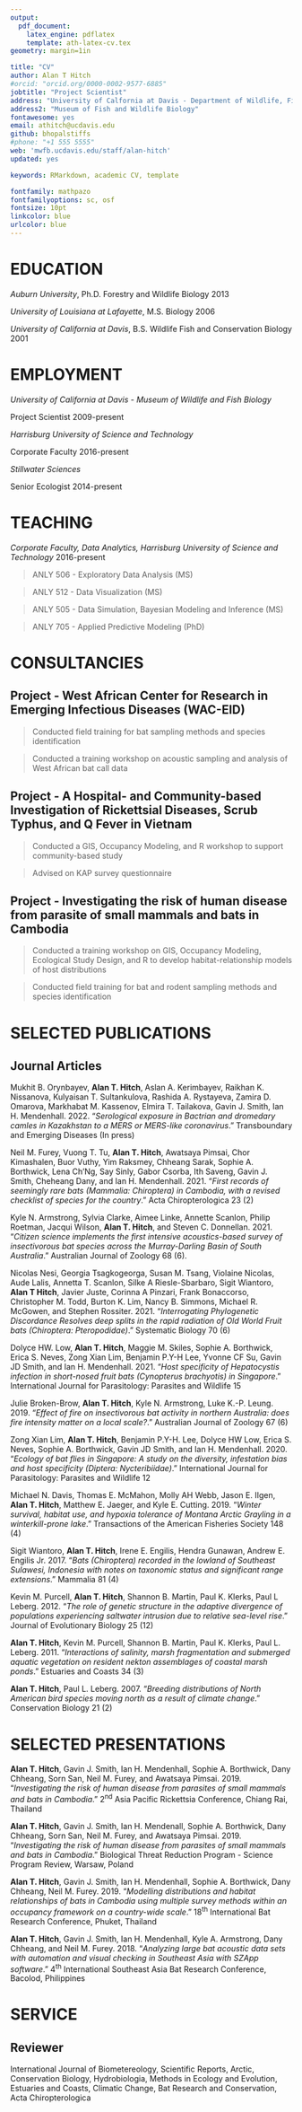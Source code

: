 ```yaml
---
output: 
  pdf_document:
    latex_engine: pdflatex
    template: ath-latex-cv.tex
geometry: margin=1in

title: "CV"
author: Alan T Hitch
#orcid: "orcid.org/0000-0002-9577-6885"
jobtitle: "Project Scientist"
address: "University of Calfornia at Davis - Department of Wildlife, Fish and Conservation Biology"
address2: "Museum of Fish and Wildlife Biology"
fontawesome: yes
email: athitch@ucdavis.edu
github: bhopalstiffs
#phone: "+1 555 5555"
web: 'mwfb.ucdavis.edu/staff/alan-hitch'
updated: yes

keywords: RMarkdown, academic CV, template

fontfamily: mathpazo
fontfamilyoptions: sc, osf
fontsize: 10pt
linkcolor: blue
urlcolor: blue
---
```


# EDUCATION

*Auburn University*, Ph.D. Forestry and Wildlife Biology \hfill 2013 

*University of Louisiana at Lafayette*, M.S. Biology \hfill 2006

*University of California at Davis*, B.S. Wildlife Fish and Conservation Biology \hfill 2001

# EMPLOYMENT

*University of California at Davis - Museum of Wildlife and Fish Biology*

  \hspace*{5mm} Project Scientist \hfill 2009-present
 
*Harrisburg University of Science and Technology*

  \hspace*{5mm} Corporate Faculty \hfill 2016-present

*Stillwater Sciences*

  \hspace*{5mm} Senior Ecologist \hfill 2014-present  

# TEACHING

*Corporate Faculty, Data Analytics, Harrisburg University of Science and Technology* \hfill 2016-present

> ANLY 506 - Exploratory Data Analysis (MS)

> ANLY 512 - Data Visualization (MS)

> ANLY 505 - Data Simulation, Bayesian Modeling and Inference (MS)

> ANLY 705 - Applied Predictive Modeling (PhD)

# CONSULTANCIES

## **Project - West African Center for Research in Emerging Infectious Diseases (WAC-EID)**

> Conducted field training for bat sampling methods and species identification

> Conducted a training workshop on acoustic sampling and analysis of West African bat call data

## **Project - A Hospital- and Community-based Investigation of Rickettsial Diseases, Scrub Typhus, and Q Fever in Vietnam**

> Conducted a GIS, Occupancy Modeling, and R workshop to support community-based study

> Advised on KAP survey questionnaire

## **Project - Investigating the risk of human disease from parasite of small mammals and bats in Cambodia**

> Conducted a training workshop on GIS, Occupancy Modeling, Ecological Study Design, and R to develop habitat-relationship models of host distributions

> Conducted field training for bat and rodent sampling methods and species identification 

# SELECTED PUBLICATIONS

## **Journal Articles**

Mukhit B. Orynbayev, **Alan T. Hitch**, Aslan A. Kerimbayev, Raikhan K. Nissanova, Kulyaisan T. Sultankulova, Rashida A. Rystayeva,
Zamira D. Omarova, Markhabat M. Kassenov, Elmira T. Tailakova, Gavin J. Smith, Ian H. Mendenhall.  2022. "*Serological exposure in Bactrian and dromedary camles in Kazakhstan to a MERS or MERS-like coronavirus*." Transboundary and Emerging Diseases (In press)

Neil M. Furey, Vuong T. Tu, **Alan T. Hitch**, Awatsaya Pimsai, Chor Kimashalen, Buor Vuthy, Yim Raksmey, Chheang Sarak, Sophie A. Borthwick, Lena Ch'Ng, Say Sinly, Gabor Csorba, Ith Saveng, Gavin J. Smith, Cheheang Dany, and Ian H. Mendenhall. 2021. "*First records of seemingly rare bats (Mammalia: Chiroptera) in Cambodia, with a revised checklist of species for the country*." Acta Chiropterologica 23 (2)

Kyle N. Armstrong, Sylvia Clarke, Aimee Linke, Annette Scanlon, Philip Roetman, Jacqui Wilson, **Alan T. Hitch**, and Steven C. Donnellan. 2021. "*Citizen science implements the first intensive acoustics-based survey of insectivorous bat species across the Murray-Darling Basin of South Australia*." Australian Journal of Zoology 68 (6).

Nicolas Nesi, Georgia Tsagkogeorga, Susan M. Tsang, Violaine Nicolas, Aude Lalis, Annetta T. Scanlon, Silke A Riesle-Sbarbaro, Sigit Wiantoro, **Alan T Hitch**, Javier Juste, Corinna A Pinzari, Frank Bonaccorso, Christopher M. Todd, Burton K. Lim, Nancy B. Simmons, Michael R. McGowen, and Stephen Rossiter.  2021. "*Interrogating Phylogenetic Discordance Resolves deep splits in the rapid radiation of Old World Fruit bats (Chiroptera: Pteropodidae)*." Systematic Biology 70 (6)

Dolyce HW. Low, **Alan T. Hitch**, Maggie M. Skiles, Sophie A. Borthwick, Erica S. Neves, Zong Xian Lim, Benjamin P.Y-H Lee, Yvonne CF Su, Gavin JD Smith, and Ian H. Mendenhall. 2021. "*Host specificity of Hepatocystis infection in short-nosed fruit bats (Cynopterus brachyotis) in Singapore*." International Journal for Parasitology: Parasites and Wildlife 15 

Julie Broken-Brow, **Alan T. Hitch**, Kyle N. Armstrong, Luke K.-P. Leung. 2019. "*Effect of fire on insectivorous bat activity in northern Australia: does fire intensity matter on a local scale?*." Australian Journal of Zoology 67 (6)

Zong Xian Lim, **Alan T. Hitch**, Benjamin P.Y-H. Lee, Dolyce HW Low, Erica S. Neves, Sophie A. Borthwick, Gavin JD Smith, and Ian H. Mendenhall. 2020. "*Ecology of bat flies in Singapore: A study on the diversity, infestation bias and host specificity (Diptera: Nycteribiidae)*." International Journal for Parasitology: Parasites and Wildlife 12

Michael N. Davis, Thomas E. McMahon, Molly AH Webb, Jason E. IIgen, **Alan T. Hitch**, Matthew E. Jaeger, and Kyle E. Cutting. 2019. "*Winter survival, habitat use, and hypoxia tolerance of Montana Arctic Grayling in a winterkill-prone lake*." Transactions of the American Fisheries Society 148 (4)

Sigit Wiantoro, **Alan T. Hitch**, Irene E. Engilis, Hendra Gunawan, Andrew E. Engilis Jr. 2017. "*Bats (Chiroptera) recorded in the lowland of Southeast Sulawesi, Indonesia with notes on taxonomic status and significant range extensions*." Mammalia 81 (4)

Kevin M. Purcell, **Alan T. Hitch**, Shannon B. Martin, Paul K. Klerks, Paul L Leberg. 2012. "*The role of genetic structure in the adaptive divergence of populations experiencing saltwater intrusion due to relative sea-level rise*." Journal of Evolutionary Biology 25 (12)

**Alan T. Hitch**, Kevin M. Purcell, Shannon B. Martin, Paul K. Klerks, Paul L. Leberg. 2011. "*Interactions of salinity, marsh fragmentation and submerged aquatic vegetation on resident nekton assemblages of coastal marsh ponds*." Estuaries and Coasts 34 (3)

**Alan T. Hitch**, Paul L. Leberg. 2007. "*Breeding distributions of North American bird species moving north as a result of climate change*." Conservation Biology 21 (2)

<!-- # TECHNICAL REPORTS -->

<!-- Maia Singer, **Alan T. Hitch**. 2016. Water quality monitoring report: Sacramento Municipal Utilities District, Hydro License Implementation, Upper American River Project, FERC Project No. 2101. 58 p. -->

<!-- Lauren Dusek, Paul Heady, **Alan T. Hitch**.  2015. Draft Technical Memorandum: Pacific Gas & Electric Co., Special Status Bat Species (RTE-S4); Bucks Creek Relicensing Project - Special-status bat species on the project area. 81 p. -->

# SELECTED PRESENTATIONS

**Alan T. Hitch**, Gavin J. Smith, Ian H. Mendenhall, Sophie A. Borthwick, Dany Chheang, Sorn San, Neil M. Furey, and Awatsaya Pimsai. 2019. "*Investigating the risk of human disease from parasites of small mammals and bats in Cambodia*." 2^nd^ Asia Pacific Rickettsia Conference, Chiang Rai, Thailand

**Alan T. Hitch**, Gavin J. Smith, Ian H. Mendenall, Sophie A. Borthwick, Dany Chheang, Sorn San, Neil M. Furey, and Awatsaya Pimsai. 2019. "*Investigating the risk of human disease from parasites of small mammals and bats in Cambodia*." Biological Threat Reduction Program - Science Program Review, Warsaw, Poland

**Alan T. Hitch**, Gavin J. Smith, Ian H. Mendenhall, Sophie A. Borthwick, Dany Chheang, Neil M. Furey. 2019. "*Modelling distributions and habitat relationships of bats in Cambodia using multiple survey methods within an occupancy framework on a country-wide scale*." 18^th^ International Bat Research Conference, Phuket, Thailand

**Alan T. Hitch**, Gavin J. Smith, Ian H. Mendenhall, Kyle A. Armstrong, Dany Chheang, and Neil M. Furey. 2018. "*Analyzing large bat acoustic data sets with automation and visual checking in Southeast Asia with SZApp software*." 4^th^ International Southeast Asia Bat Research Conference, Bacolod, Philippines

# SERVICE

## **Reviewer**

International Journal of Biometereology, Scientific Reports, Arctic, Conservation Biology, Hydrobiologia, Methods in Ecology and Evolution, Estuaries and Coasts, Climatic Change, Bat Research and Conservation, Acta Chiropterologica


